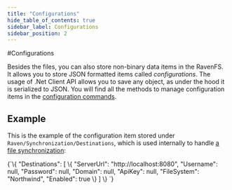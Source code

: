 ```yaml
---
title: "Configurations"
hide_table_of_contents: true
sidebar_label: Configurations
sidebar_position: 2
---
```



#Configurations

Besides the files, you can also store non-binary data items in the RavenFS. It allows you to store JSON formatted items called *configurations*. 
The usage of .Net Client API allows you to save any object, as under the hood it is serialized to JSON. You will find all the methods to manage configuration items in the [configuration commands](client-api/commands/configurations/set-key).

## Example

This is the example of the configuration item stored under `Raven/Synchronization/Destinations`, which is used internally to handle [a file synchronization](./synchronization/how-it-works):

<TabItem value="json" label="json">
<CodeBlock language="json">
{`\{
    "Destinations": 
	[
		\{
			"ServerUrl": "http://localhost:8080",
			"Username": null,
			"Password": null,
			"Domain": null,
			"ApiKey": null,
			"FileSystem": "Northwind",
			"Enabled": true
		\}
	]
\}
`}
</CodeBlock>
</TabItem>
